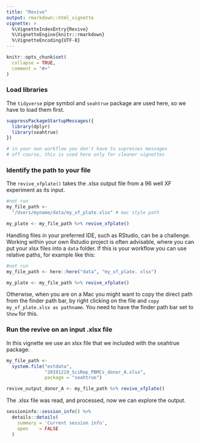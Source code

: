 ```yaml
---
title: "Revive"
output: rmarkdown::html_vignette
vignette: >
  %\VignetteIndexEntry{Revive}
  %\VignetteEngine{knitr::rmarkdown}
  %\VignetteEncoding{UTF-8}
---
```


```r
knitr::opts_chunk$set(
  collapse = TRUE,
  comment = "#>"
)
```

### Load libraries

The `tidyverse` pipe symbol and `seahtrue` package are used here, so we have to load them first.

```r
suppressPackageStartupMessages({
  library(dplyr)
  library(seahtrue)
})

# in your own workflow you don't have to supresses messages 
# off course, this is used here only for cleaner vignettes


```

### Identify the path to your file

The `revive_xfplate()` takes the .xlsx output file from a 96 well XF experiment as its input.

```r
#not run
my_file_path <- 
  "/Users/myname/data/my_xf_plate.xlsx" # mac style path

my_plate <- my_file_path %>% revive_xfplate()

```

Handling files in your preferred IDE, such as RStudio, can be a challenge. Working within your own Rstudio project is often advisable, where you can put your xlsx files into a `data` folder. If this is your workflow you can use relative paths, for example like this:

```r
#not run
my_file_path <- here::here("data", "my_xf_plate. xlsx")

my_plate <- my_file_path %>% revive_xfplate()

```

Otherwise, when you are on a Mac you might want to copy the direct path from the finder path bar, by right clicking on the file and `copy my_xf_plate.xlsx as pathname`. You need to have the finder path bar set to `Show` for this. 

### Run the revive on an input .xlsx file

In this vignette we use an xlsx file that we included with the seahtrue package:

```r
my_file_path <- 
  system.file("extdata", 
              "20191219_SciRep_PBMCs_donor_A.xlsx", 
              package = "seahtrue")

revive_output_donor_A <- my_file_path %>% revive_xfplate()

```

The .xlsx file was read, and processed, now we can explore the output.

```r
sessioninfo::session_info() %>%
  details::details(
    summary = 'Current session info',
    open    = FALSE
  )
```